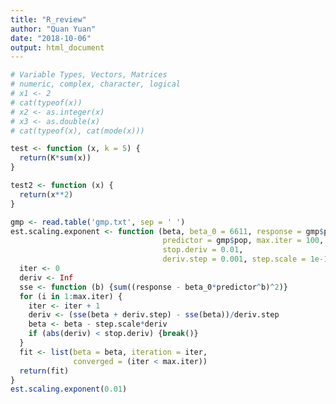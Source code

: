 ```yaml
---
title: "R_review"
author: "Quan Yuan"
date: "2018-10-06"
output: html_document
---
```

```r
# Variable Types, Vectors, Matrices
# numeric, complex, character, logical
# x1 <- 2
# cat(typeof(x))
# x2 <- as.integer(x)
# x3 <- as.double(x)
# cat(typeof(x), cat(mode(x)))

test <- function (x, k = 5) {
  return(K*sum(x))
}

test2 <- function (x) {
  return(x**2)
}
```

```r
gmp <- read.table('gmp.txt', sep = ' ')
est.scaling.exponent <- function (beta, beta_0 = 6611, response = gmp$pcgmp, 
                                  predictor = gmp$pop, max.iter = 100, 
                                  stop.deriv = 0.01,
                                  deriv.step = 0.001, step.scale = 1e-15) {
  iter <- 0
  deriv <- Inf
  sse <- function (b) {sum((response - beta_0*predictor^b)^2)}
  for (i in 1:max.iter) {
    iter <- iter + 1
    deriv <- (sse(beta + deriv.step) - sse(beta))/deriv.step
    beta <- beta - step.scale*deriv
    if (abs(deriv) < stop.deriv) {break()}
  }
  fit <- list(beta = beta, iteration = iter,
              converged = (iter < max.iter))
  return(fit)
}
est.scaling.exponent(0.01)




```





